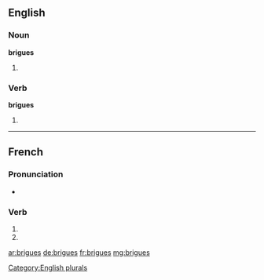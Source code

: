 {{also|brigués}}
==English==

===Noun===
'''brigues'''

# {{plural of|brigue}}

===Verb===
'''brigues'''

# {{third-person singular of|brigue}}

[[Category:English plurals]]

----

==French==

===Pronunciation===
* {{homophones|brigue|briguent}}

===Verb===
{{fr-verb-form}}

# {{conjugation of|briguer||2|s|pres|ind|lang=fr}}
# {{conjugation of|briguer||2|s|pres|sub|lang=fr}}

[[ar:brigues]]
[[de:brigues]]
[[fr:brigues]]
[[mg:brigues]]